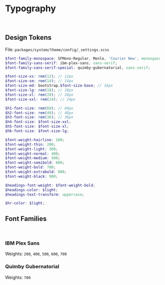 
<Meta title='Blocks/Typography' />

# Typography

<br />

## Design Tokens

File: `packages/system/theme/config/_settings.scss`

```scss
$font-family-monospace: SFMono-Regular, Menlo, 'Courier New', monospace;
$font-family-sans-serif: ibm-plex-sans, sans-serif;
$font-family-sans-serif-special: quimby-gubernatorial, sans-serif;

$font-size-xs: rem(12); // 12px
$font-size-sm: rem(14); // 14px
$font-size-md: bootstrap.$font-size-base; // 16px
$font-size-lg: rem(18); // 18px
$font-size-xl: rem(20); // 20px
$font-size-xxl: rem(24); // 24px

$h1-font-size: rem(60); // 60px
$h2-font-size: rem(48); // 48px
$h3-font-size: rem(36); // 36px
$h4-font-size: $font-size-xxl;
$h5-font-size: $font-size-xl;
$h6-font-size: $font-size-lg;

$font-weight-hairline: 100;
$font-weight-thin: 200;
$font-weight-light: 300;
$font-weight-normal: 400;
$font-weight-medium: 500;
$font-weight-semibold: 600;
$font-weight-bold: 700;
$font-weight-extrabold: 800;
$font-weight-black: 900;

$headings-font-weight: $font-weight-bold;
$headings-color: $light;
$headings-text-transform: uppercase;

$hr-color: $light;
```

## Font Families

<br />

### IBM Plex Sans

Weights: `200`, `400`, `500`, `600`, `700`

<ThemeTypeset fontFamily={fonts.sans} fontWeight={fontWeights} />

### Quimby Gubernatorial

Weights: `700`

<ThemeTypeset fontFamily={fonts.special} fontWeight={700} text={false} />

